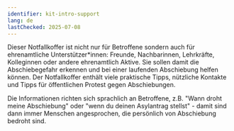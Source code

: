 ```yaml
---
identifier: kit-intro-support
lang: de
lastChecked: 2025-07-08
---
```


Dieser Notfallkoffer ist nicht nur für Betroffene sondern auch für ehrenamtliche Unterstützer\*innen: Freunde, Nachbarinnen, Lehrkräfte, Kolleginnen oder andere ehrenamtlich Aktive.
Sie sollen damit die Abschiebegefahr erkennen und bei einer laufenden Abschiebung helfen können.
Der Notfallkoffer enthält viele praktische Tipps, nützliche Kontakte und Tipps für öffentlichen Protest gegen Abschiebungen.

Die Informationen richten sich sprachlich an Betroffene, z.B. "Wann droht meine Abschiebung" oder "wenn du deinen Asylantrag stellst" - damit sind dann immer Menschen angesprochen, die persönlich von Abschiebung bedroht sind.
